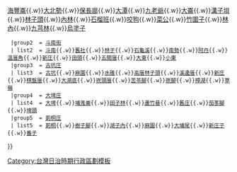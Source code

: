 {{noteTA
|1=zh-hans:庄; zh-hant:庄;
}}
{{Navbox
  |name    = 斗六郡
  |title   = 昔日[[斗六郡]]（1920年-1945年）
  |style   = width: 100%
  |group1  = [[斗六街]] 
  | list1  = [[斗六 (大字)|斗六]]{{.w}}[[海豐崙 (雲林縣)|海豐崙]]{{.w}}[[大北勢]]{{.w}}[[保長廍]]{{.w}}[[大潭 (雲林縣)|大潭]]{{.w}}[[九老爺]]{{.w}}[[大崙 (雲林縣)|大崙]]{{.w}}[[溝子垻]]{{.w}}[[林子頭 (雲林縣)|林子頭]]{{.w}}[[內林 (雲林縣)|內林]]{{.w}}[[石榴班]]{{.w}}[[咬狗]]{{.w}}[[菜公 (雲林縣)|菜公]]{{.w}}[[竹圍子 (雲林縣斗六市)|竹圍子]]{{.w}}[[林內 (雲林縣大字)|林內]]{{.w}}[[九芎林 (雲林縣)|九芎林]]{{.w}}[[烏塗子]]
  |group2  = [[斗南街]]
  | list2  = [[斗南 (大字)|斗南]]{{.w}}[[舊社 (雲林縣)|舊社]]{{.w}}[[林子 (雲林縣)|林子]]{{.w}}[[石龜溪 (地名)|石龜溪]]{{.w}}[[南勢 (雲林縣)|南勢]]{{.w}}[[阿丹 (臺灣)|阿丹]]{{.w}}[[溫厝角]]{{.w}}[[新庄 (雲林縣斗南鎮)|新庄]]{{.w}}[[田頭 (雲林縣)|田頭]]{{.w}}[[五間厝 (雲林縣斗南鎮)|五間厝]]{{.w}}[[大東 (臺灣)|大東]]{{.w}}[[小東]]
  |group3  = [[古坑庄]]
  | list3  = [[古坑 (大字)|古坑]]{{.w}}[[麻園 (雲林縣古坑鄉)|麻園]]{{.w}}[[水碓 (雲林縣)|水碓]]{{.w}}[[高厝林子頭]]{{.w}}[[溪邊厝]]{{.w}}[[新庄 (雲林縣古坑鄉)|新庄]]{{.w}}[[棋盤厝]]{{.w}}[[大湖底]]{{.w}}[[崁頭厝 (雲林縣)|崁頭厝]]{{.w}}[[苦苓腳 (雲林縣)|苦苓腳]]{{.w}}[[崁腳 (雲林縣)|崁腳]]{{.w}}[[樟湖]]{{.w}}[[草嶺]]
  |group4  = [[大埤庄]]
  | list4  = [[大埤 (大字)|大埤]]{{.w}}[[埔羗崙 (雲林縣)|埔羗崙]]{{.w}}[[田子林]]{{.w}}[[蘆竹巷]]{{.w}}[[舊庄 (大埤鄉)|舊庄]]{{.w}}[[茄苳腳 (雲林縣)|茄苳腳]]{{.w}}[[埤頭 (雲林縣)|埤頭]]
  |group5  = [[莿桐庄]]
  | list5  = [[莿桐 (大字)|莿桐]]{{.w}}[[樹子腳 (雲林縣莿桐鄉)|樹子腳]]{{.w}}[[湖子內 (雲林縣莿桐鄉)|湖子內]]{{.w}}[[麻園 (雲林縣莿桐鄉)|麻園]]{{.w}}[[大埔尾 (臺灣)|大埔尾]]{{.w}}[[新庄子 (雲林縣莿桐鄉)|新庄子]]{{.w}}[[番子 (雲林縣)|番子]]
}}
<noinclude>
[[Category:台灣日治時期行政區劃模板]]
</noinclude>